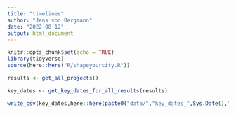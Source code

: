 ```yaml
---
title: "timelines"
author: "Jens von Bergmann"
date: "2022-08-12"
output: html_document
---
```


```r
knitr::opts_chunk$set(echo = TRUE)
library(tidyverse)
source(here::here("R/shapeyourcity.R"))
```

```r
results <- get_all_projects()

key_dates <- get_key_dates_for_all_results(results)

write_csv(key_dates,here::here(paste0("data/","key_dates_",Sys.Date(),".csv")))
```

